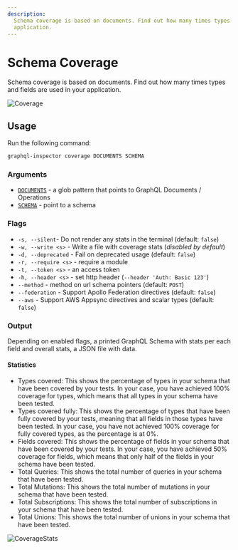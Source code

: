 ```yaml
---
description:
  Schema coverage is based on documents. Find out how many times types and fields are used in your
  application.
---
```


# Schema Coverage

Schema coverage is based on documents. Find out how many times types and fields are used in your
application.

![Coverage](/assets/img/cli/coverage.png)

## Usage

Run the following command:

```sh
graphql-inspector coverage DOCUMENTS SCHEMA
```

### Arguments

- [`DOCUMENTS`](../api/documents) - a glob pattern that points to GraphQL Documents / Operations
- [`SCHEMA`](../api/schema) - point to a schema

### Flags

- `-s, --silent`- Do not render any stats in the terminal (default: `false`)
- `-w, --write <s>` - Write a file with coverage stats (_disabled by default_)
- `-d, --deprecated` - Fail on deprecated usage (default: `false`)
- `-r, --require <s>` - require a module
- `-t, --token <s>` - an access token
- `-h, --header <s>` - set http header (`--header 'Auth: Basic 123'`)
- `--method` - method on url schema pointers (default: `POST`)
- `--federation` - Support Apollo Federation directives (default: `false`)
- `--aws` - Support AWS Appsync directives and scalar types (default: `false`)

### Output

Depending on enabled flags, a printed GraphQL Schema with stats per each field and overall stats, a
JSON file with data.

#### Statistics

- Types covered: This shows the percentage of types in your schema that have been covered by your
  tests. In your case, you have achieved 100% coverage for types, which means that all types in your
  schema have been tested.
- Types covered fully: This shows the percentage of types that have been fully covered by your
  tests, meaning that all fields in those types have been tested. In your case, you have not
  achieved 100% coverage for fully covered types, as the percentage is at 0%.
- Fields covered: This shows the percentage of fields in your schema that have been covered by your
  tests. In your case, you have achieved 50% coverage for fields, which means that only half of the
  fields in your schema have been tested.
- Total Queries: This shows the total number of queries in your schema that have been tested.
- Total Mutations: This shows the total number of mutations in your schema that have been tested.
- Total Subscriptions: This shows the total number of subscriptions in your schema that have been
  tested.
- Total Unions: This shows the total number of unions in your schema that have been tested.

![CoverageStats](/assets/img/cli/coverageStats.png)
